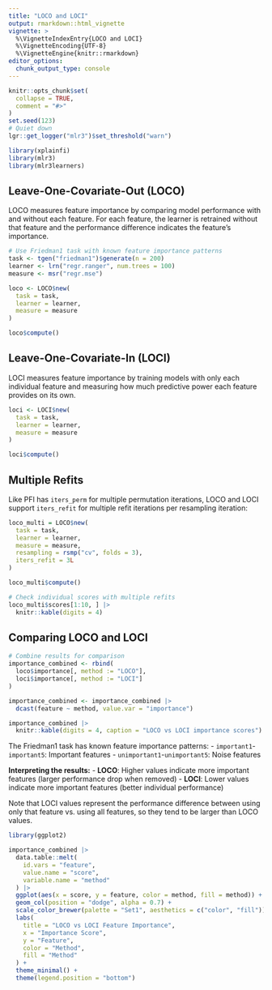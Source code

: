 ```yaml
---
title: "LOCO and LOCI"
output: rmarkdown::html_vignette
vignette: >
  %\VignetteIndexEntry{LOCO and LOCI}
  %\VignetteEncoding{UTF-8}
  %\VignetteEngine{knitr::rmarkdown}
editor_options: 
  chunk_output_type: console
---
```


```r
knitr::opts_chunk$set(
  collapse = TRUE,
  comment = "#>"
)
set.seed(123)
# Quiet down
lgr::get_logger("mlr3")$set_threshold("warn")
```

```r
library(xplainfi)
library(mlr3)
library(mlr3learners)
```

## Leave-One-Covariate-Out (LOCO)

LOCO measures feature importance by comparing model performance with and without each feature. For each feature, the learner is retrained without that feature and the performance difference indicates the feature's importance.

```r
# Use Friedman1 task with known feature importance patterns
task <- tgen("friedman1")$generate(n = 200)
learner <- lrn("regr.ranger", num.trees = 100)
measure <- msr("regr.mse")

loco <- LOCO$new(
  task = task,
  learner = learner,
  measure = measure
)

loco$compute()
```

## Leave-One-Covariate-In (LOCI)

LOCI measures feature importance by training models with only each individual feature and measuring how much predictive power each feature provides on its own.

```r
loci <- LOCI$new(
  task = task,
  learner = learner,
  measure = measure
)

loci$compute()
```

## Multiple Refits

Like PFI has `iters_perm` for multiple permutation iterations, LOCO and LOCI support `iters_refit` for multiple refit iterations per resampling iteration:

```r
loco_multi = LOCO$new(
  task = task,
  learner = learner,
  measure = measure,
  resampling = rsmp("cv", folds = 3),
  iters_refit = 3L
)

loco_multi$compute()

# Check individual scores with multiple refits
loco_multi$scores[1:10, ] |>
  knitr::kable(digits = 4)
```

## Comparing LOCO and LOCI

```r
# Combine results for comparison
importance_combined <- rbind(
  loco$importance[, method := "LOCO"],
  loci$importance[, method := "LOCI"]
)

importance_combined <- importance_combined |>
  dcast(feature ~ method, value.var = "importance")

importance_combined |>
  knitr::kable(digits = 4, caption = "LOCO vs LOCI importance scores")
```

The Friedman1 task has known feature importance patterns:
- `important1`-`important5`: Important features
- `unimportant1`-`unimportant5`: Noise features

**Interpreting the results:**
- **LOCO**: Higher values indicate more important features (larger performance drop when removed)
- **LOCI**: Lower values indicate more important features (better individual performance)

Note that LOCI values represent the performance difference between using only that feature vs. using all features, so they tend to be larger than LOCO values.

```r
library(ggplot2)

importance_combined |>
  data.table::melt(
    id.vars = "feature",
    value.name = "score",
    variable.name = "method"
  ) |>
  ggplot(aes(x = score, y = feature, color = method, fill = method)) +
  geom_col(position = "dodge", alpha = 0.7) +
  scale_color_brewer(palette = "Set1", aesthetics = c("color", "fill")) +
  labs(
    title = "LOCO vs LOCI Feature Importance",
    x = "Importance Score",
    y = "Feature",
    color = "Method",
    fill = "Method"
  ) +
  theme_minimal() +
  theme(legend.position = "bottom")
```
